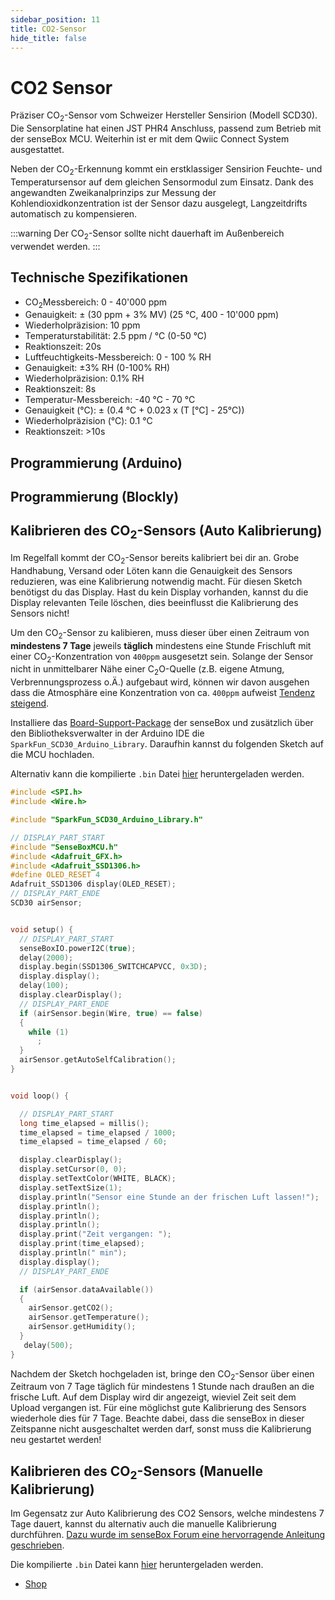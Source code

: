 ```yaml
---
sidebar_position: 11
title: CO2-Sensor
hide_title: false
---
```


# CO2 Sensor 
Präziser CO<sub>2</sub>-Sensor vom Schweizer Hersteller Sensirion (Modell SCD30). Die Sensorplatine hat einen JST PHR4 Anschluss, passend zum Betrieb mit der senseBox MCU. Weiterhin ist er mit dem Qwiic Connect System ausgestattet.

Neben der CO<sub>2</sub>-Erkennung kommt ein erstklassiger Sensirion Feuchte- und Temperatursensor auf dem gleichen Sensormodul zum Einsatz. Dank des angewandten Zweikanalprinzips zur Messung der Kohlendioxidkonzentration ist der Sensor dazu ausgelegt, Langzeitdrifts automatisch zu kompensieren.

:::warning
Der CO<sub>2</sub>-Sensor sollte nicht dauerhaft im Außenbereich verwendet werden.
:::
<ImageWithText src={CO2Sensor} title="CO2 Sensor"/>

## Technische Spezifikationen

* CO<sub>2</sub>Messbereich: 0 - 40'000 ppm
* Genauigkeit: ± (30 ppm + 3% MV) (25 °C, 400 - 10'000 ppm)
* Wiederholpräzision: 10 ppm
* Temperaturstabilität: 2.5 ppm / °C (0-50 °C)
* Reaktionszeit: 20s
* Luftfeuchtigkeits-Messbereich: 0 - 100 % RH
* Genauigkeit: ±3% RH (0-100% RH)
* Wiederholpräzision: 0.1% RH
* Reaktionszeit: 8s
* Temperatur-Messbereich: -40 °C - 70 °C
* Genauigkeit (°C): ± (0.4 °C + 0.023 x (T [°C] - 25°C))
* Wiederholpräzision (°C): 0.1 °C
* Reaktionszeit: >10s


## Programmierung (Arduino)


## Programmierung (Blockly)


## Kalibrieren des CO<sub>2</sub>-Sensors (Auto Kalibrierung)

Im Regelfall kommt der CO<sub>2</sub>-Sensor bereits kalibriert bei dir an. Grobe Handhabung, Versand oder Löten kann die Genauigkeit des Sensors reduzieren, was eine Kalibrierung notwendig macht. Für diesen Sketch benötigst du das Display. Hast du kein Display vorhanden, kannst du die Display relevanten Teile löschen, dies beeinflusst die Kalibrierung des Sensors nicht!

Um den CO<sub>2</sub>-Sensor zu kalibieren, muss dieser über einen Zeitraum von **mindestens 7 Tage** jeweils **täglich** mindestens eine Stunde Frischluft mit einer CO<sub>2</sub>-Konzentration von `400ppm` ausgesetzt sein. Solange der Sensor nicht in unmittelbarer Nähe einer C<sub>2</sub>O-Quelle (z.B. eigene Atmung, Verbrennungsprozess o.Ä.) aufgebaut wird, können wir davon ausgehen dass die Atmosphäre eine Konzentration von ca. `400ppm` aufweist [Tendenz steigend](https://www.esrl.noaa.gov/gmd/ccgg/trends//).

Installiere das [Board-Support-Package](https://docs.sensebox.de/arduino/board-support-package-installieren/) der senseBox und zusätzlich über den Bibliotheksverwalter in der Arduino IDE die `SparkFun_SCD30_Arduino_Library`. Daraufhin kannst du folgenden Sketch auf die MCU hochladen.

Alternativ kann die kompilierte `.bin` Datei [hier](/docs/sensebox_co2_calibrate.bin) heruntergeladen werden.

```cpp
#include <SPI.h>
#include <Wire.h>

#include "SparkFun_SCD30_Arduino_Library.h"

// DISPLAY_PART_START
#include "SenseBoxMCU.h"
#include <Adafruit_GFX.h>
#include <Adafruit_SSD1306.h>
#define OLED_RESET 4
Adafruit_SSD1306 display(OLED_RESET);
// DISPLAY_PART_ENDE
SCD30 airSensor;


void setup() {
  // DISPLAY_PART_START
  senseBoxIO.powerI2C(true);
  delay(2000);
  display.begin(SSD1306_SWITCHCAPVCC, 0x3D);
  display.display();
  delay(100);
  display.clearDisplay();
  // DISPLAY_PART_ENDE
  if (airSensor.begin(Wire, true) == false)
  {
    while (1)
      ;
  }
  airSensor.getAutoSelfCalibration();
}


void loop() {

  // DISPLAY_PART_START
  long time_elapsed = millis();
  time_elapsed = time_elapsed / 1000;
  time_elapsed = time_elapsed / 60;

  display.clearDisplay();
  display.setCursor(0, 0);
  display.setTextColor(WHITE, BLACK);
  display.setTextSize(1);
  display.println("Sensor eine Stunde an der frischen Luft lassen!");
  display.println();
  display.println();
  display.println();
  display.print("Zeit vergangen: ");
  display.print(time_elapsed);
  display.println(" min");
  display.display();
  // DISPLAY_PART_ENDE

  if (airSensor.dataAvailable())
  {
    airSensor.getCO2();
    airSensor.getTemperature();
    airSensor.getHumidity();
  }
   delay(500);
}
```

Nachdem der Sketch hochgeladen ist, bringe den CO<sub>2</sub>-Sensor über einen Zeitraum von 7 Tage täglich für mindestens 1 Stunde nach draußen an die frische Luft. Auf dem Display wird dir angezeigt, wieviel Zeit seit dem Upload vergangen ist. Für eine möglichst gute Kalibrierung des Sensors wiederhole dies für 7 Tage. Beachte dabei, dass die senseBox in dieser Zeitspanne nicht ausgeschaltet werden darf, sonst muss die Kalibrierung neu gestartet werden!

## Kalibrieren des CO<sub>2</sub>-Sensors (Manuelle Kalibrierung)

Im Gegensatz zur Auto Kalibrierung des CO2 Sensors, welche mindestens 7 Tage dauert, kannst du alternativ auch die manuelle Kalibrierung durchführen. [Dazu wurde im senseBox Forum eine hervorragende Anleitung geschrieben](https://forum.sensebox.de/t/co2-ampel-kalibrieren/1108).

Die kompilierte `.bin` Datei kann [hier](/docs/sensebox_co2_calibrate_manual.bin) heruntergeladen werden.

- [Shop](https://sensebox.kaufen/product/co2-sensor)